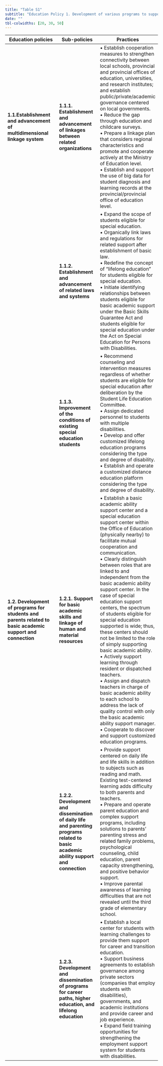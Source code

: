 ---
title: "Table S1"
subtitle: "Education Policy 1. Development of various programs to support and link basic academic skills (topic 5, θ = 0.214)"
date: ""
tbl-colwidths: [20, 30, 50]
---

| **Education policies** | **Sub-policies** | **Practices** |
|------------------------|------------------|---------------|
| **1.1.Establishment and advancement of multidimensional linkage system** | **1.1.1. Establishment and advancement of linkages between related organizations** | • Establish cooperation measures to strengthen connectivity between local schools, provincial and provincial offices of education, universities, and research institutes; and establish public/private/academic governance centered on local governments. <br> • Reduce the gap through education and childcare surveys. <br> • Prepare a linkage plan that considers regional characteristics and promote and cooperate actively at the Ministry of Education level. <br> • Establish and support the use of big data for student diagnosis and learning records at the provincial/provincial office of education level. |
|  | **1.1.2. Establishment and advancement of related laws and systems** | • Expand the scope of students eligible for special education. <br> • Organically link laws and regulations for related support after establishment of basic law. <br> • Redefine the concept of “lifelong education” for students eligible for special education. <br> • Initiate identifying relationships between students eligible for basic academic support under the Basic Skills Guarantee Act and students eligible for special education under the Act on Special Education for Persons with Disabilities.| 
|  | **1.1.3. Improvement of the conditions of existing special education students** | • Recommend counseling and intervention measures regardless of whether students are eligible for special education after deliberation by the Student Life Education Committee. <br> • Assign dedicated personnel to students with multiple disabilities. <br> • Develop and offer customized lifelong education programs considering the type and degree of disability. <br> • Establish and operate a customized distance education platform considering the type and degree of disability. |
| **1.2. Development of programs for students and parents related to basic academic support and connection** | **1.2.1. Support for basic academic skills and linkage of human and material resources** | • Establish a basic academic ability support center and a special education support center within the Office of Education (physically nearby) to facilitate mutual cooperation and communication. <br> • Clearly distinguish between roles that are linked to and independent from the basic academic ability support center. In the case of special education support centers, the spectrum of students eligible for special education supported is wide; thus, these centers should not be limited to the role of simply supporting basic academic ability. <br> • Actively support learning through resident or dispatched teachers. <br> • Assign and dispatch teachers in charge of basic academic ability to each school to address the lack of quality control with only the basic academic ability support manager. <br> • Cooperate to discover and support customized education programs. |
|  | **1.2.2. Development and dissemination of daily life and parenting programs related to basic academic ability support and connection** | • Provide support centered on daily life and life skills in addition to subjects such as reading and math. Existing test-centered learning adds difficulty to both parents and teachers. <br> • Prepare and operate parent education and complex support programs, including solutions to parents’ parenting stress and related family problems, psychological counseling, child education, parent capacity strengthening, and positive behavior support. <br> • Improve parental awareness of learning difficulties that are not revealed until the third grade of elementary school. |
|  | **1.2.3. Development and dissemination of programs for career paths, higher education, and lifelong education** | • Establish a local center for students with learning challenges to provide them support for career and transition education. <br> • Support business agreements to establish governance among private sectors (companies that employ students with disabilities), governments, and academic institutions and provide career and job experience. <br> • Expand field training opportunities for strengthening the employment support system for students with disabilities. |








